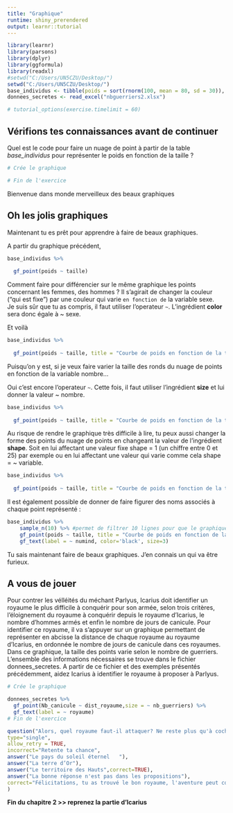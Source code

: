```yaml
---
title: "Graphique"
runtime: shiny_prerendered
output: learnr::tutorial
---
```



```r
library(learnr)
library(parsons)
library(dplyr)
library(ggformula)
library(readxl)
#setwd("C:/Users/UN5CZU/Desktop/")
setwd("C:/Users/UN5CZU/Desktop/")
base_individus <- tibble(poids = sort(rnorm(100, mean = 80, sd = 30)), taille = sort(rnorm(100, mean = 170, sd = 20)), nombre = rnorm(100, 100, 50), sexe = sample(c("H","F"),size = 100,replace = T), age = rep(c("20","40","60","80"), 25),numind=1:100)
donnees_secretes <- read_excel("nbguerriers2.xlsx")

# tutorial_options(exercise.timelimit = 60)
```

## Vérifions tes connaissances avant de continuer

Quel est le code pour faire un nuage de point à partir de la table *base_individus* pour représenter le poids en fonction de la taille ?

```r
# Crée le graphique

# Fin de l'exercice
``` 

Bienvenue dans monde merveilleux des beaux graphiques


##  Oh les jolis graphiques


Maintenant tu es prêt pour apprendre à faire de beaux graphiques.


A partir du graphique précédent, 

```r

base_individus %>%
  
  gf_point(poids ~ taille)

```

Comment faire pour différencier sur le même graphique les points concernant les femmes, des hommes ?
Il s'agirait de changer la couleur ("qui est fixe") par une couleur qui varie `en fonction de` la variable sexe.  
Je suis sûr que tu as compris, il faut utiliser l'operateur `~`.
L'ingrédient **color** sera donc égale à ~ sexe.

Et voilà

```r

base_individus %>%
  
  gf_point(poids ~ taille, title = "Courbe de poids en fonction de la taille", color = ~sexe )

```


Puisqu'on y est, si je veux faire varier la taille des ronds du nuage de points en fonction de la variable nombre...   

Oui c'est encore l'operateur `~`. Cette fois, il faut utiliser l'ingrédient **size** et lui donner la valeur ~ nombre. 

```r

base_individus %>%
  
  gf_point(poids ~ taille, title = "Courbe de poids en fonction de la taille", color = ~ sexe, size = ~ nombre)

```

Au risque de rendre le graphique très difficile à lire, tu peux aussi changer la forme des points du nuage de points en changeant la valeur de l'ingrédient **shape**. Soit en lui affectant une valeur fixe shape = 1 (un chiffre entre 0 et 25) par exemple ou en lui affectant une valeur qui varie comme cela shape = ~ variable.

```r

base_individus %>%
  
  gf_point(poids ~ taille, title = "Courbe de poids en fonction de la taille", color = ~ sexe, size = ~ nombre, shape = ~ age)

```



Il est également possible de donner de faire figurer des noms associés à chaque point représenté :

```r

base_individus %>%
    sample_n(10) %>% #permet de filtrer 10 lignes pour que le graphique soit lisible
    gf_point(poids ~ taille, title = "Courbe de poids en fonction de la taille", color = ~ sexe, size = ~ nombre) %>%
    gf_text(label = ~ numind, color='black', size=3)

```


Tu sais maintenant faire de beaux graphiques. J'en connais un qui va être furieux.


## A vous de jouer

Pour contrer les vélléités du méchant Parlyus, Icarius doit identifier un royaume le plus difficile à conquérir pour son armée, selon trois critères, l'éloignement du royaume à conquérir depuis le royaume d'Icarius, le nombre d'hommes armés et enfin le nombre de jours de canicule. Pour identifier ce royaume, il va s'appuyer sur un graphique permettant de représenter en abcisse la distance de chaque royaume au royaume d'Icarius, en ordonnée le nombre de jours de canicule dans ces royaumes. Dans ce graphique, la taille des points varie selon le nombre de guerriers. L'ensemble des informations nécessaires se trouve dans le fichier donnees_secretes.
A partir de ce fichier et des exemples présentés précédemment, aidez Icarius à identifier le royaume à proposer à Parlyus.

```r
# Crée le graphique

donnees_secretes %>% 
  gf_point(Nb_canicule ~ dist_royaume,size = ~ nb_guerriers) %>% 
  gf_text(label = ~ royaume)
# Fin de l'exercice
``` 

```r
question("Alors, quel royaume faut-il attaquer? Ne reste plus qu'à cocher la bonne réponse...pour poursuivre l'aventure!",
type="single",
allow_retry = TRUE,
incorrect="Retente ta chance",
answer("Le pays du soleil éternel	"),
answer("La terre d’Or"),
answer("Le territoire des Hauts",correct=TRUE),
answer("La bonne réponse n'est pas dans les propositions"),
correct="Félicitations, tu as trouvé le bon royaume, l'aventure peut continuer!"
)
```   

**Fin du chapitre 2  >>  reprenez la partie d'Icarius**